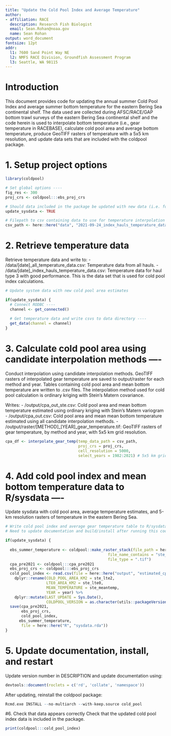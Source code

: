 ```yaml
---
title: "Update the Cold Pool Index and Average Temperature"
author: 
- affiliation: RACE
  description: Research Fish Biologist
  email: Sean.Rohan@noaa.gov
  name: Sean Rohan
output: word_document
fontsize: 12pt
addr: 
  l1: 7600 Sand Point Way NE
  l2: NMFS RACE Division, Groundfish Assessment Program
  l3: Seattle, WA 98115
---
```


# Introduction

This document provides code for updating the annual summer Cold Pool Index and average summer bottom temperature for the eastern Bering Sea continental shelf. The data used are collected during AFSC/RACE/GAP bottom trawl surveys of the eastern Bering Sea continental shelf and the code herein is used to interpolate bottom temperature (i.e., gear temperature in RACEBASE), calculate cold pool area and average bottom temperature, produce GeoTIFF rasters of temperature with a 5x5 km resolution, and update data sets that are included with the coldpool package.

# 1. Setup project options

```r
library(coldpool)

# Set global options ----
fig_res <- 300
proj_crs <- coldpool:::ebs_proj_crs

# Should data included in the package be updated with new data (i.e. for annual update)? ----
update_sysdata <- TRUE

# Filepath to csv containing data to use for temperature interpolation ----
csv_path <- here::here("data", "2021-09-24_index_hauls_temperature_data.csv")
```

# 2. Retrieve temperature data

Retrieve temperature data and write to:
- /data/[date]_all_temperature_data.csv: Temperature data from all hauls.
- /data/[date]_index_hauls_temperature_data.csv: Temperature data for haul type 3 with good performance. This is the data set that is used for cold pool index calculations.
```r
# Update system data with new cold pool area estimates 

if(update_sysdata) {
  # Connect RODBC ----
  channel <- get_connected()
  
  # Get temperature data and write csvs to data directory ----
  get_data(channel = channel)
}
```


# 3. Calculate cold pool area using candidate interpolation methods ----

Conduct interpolation using candidate interpolation methods. GeoTIFF rasters of interpolated gear temperature are saved to output/raster for each method and year. Tables containing cold pool area and mean bottom temperature are written to .csv files. The interpolation method used for cold pool calculation is ordinary kriging with Stein's Matern covariance.

Writes:
- /output/cpa_out_ste.csv: Cold pool area and mean bottom temperature estimated using ordinary kriging with Stein's Matern variogram
- /output/cpa_out.csv: Cold pool area and mean mean bottom temperature estimated using all candidate interpolation methods.
- /output/raster/[METHOD]_[YEAR]_gear_temperature.tif: GeoTIFF rasters of gear temperature, by method and year, with 5x5 km grid resolution.

```r
cpa_df <- interpolate_gear_temp(temp_data_path = csv_path,
                                proj_crs = proj_crs,
                                cell_resolution = 5000, 
                                select_years = 1982:2021) # 5x5 km grid resolution
```

# 4. Add cold pool index and mean bottom temperature data to R/sysdata ----

Update sysdata with cold pool area, average temperature estimates, and 5-km resolution rasters of temperature in the eastern Bering Sea.

```r
# Write cold pool index and average gear temperature table to R/sysdata.R ----
# Need to update documentation and build/install after running this code.

if(update_sysdata) {
  
  ebs_summer_temperature <- coldpool::make_raster_stack(file_path = here::here("output", "raster"),
                                             file_name_contains = "ste_",
                                             file_type = ".tif")
  cpa_pre2021 <- coldpool:::cpa_pre2021
  ebs_proj_crs <- coldpool:::ebs_proj_crs
  cold_pool_index <- read.csv(file = here::here("output", "estimated_cpa", "cpa_out_ste.csv")) %>%
    dplyr::rename(COLD_POOL_AREA_KM2 = ste_lte2,
                  LTE0_AREA_KM2 = ste_lte0,
                  MEAN_TEMPERATURE = ste_meantemp,
                  YEAR = year) %>%
    dplyr::mutate(LAST_UPDATE = Sys.Date(),
                  COLDPOOL_VERSION = as.character(utils::packageVersion("coldpool")))
  save(cpa_pre2021, 
       ebs_proj_crs, 
       cold_pool_index,
      ebs_summer_temperature,
       file = here::here("R", "sysdata.rda"))
}

```

# 5. Update documentation, install, and restart

Update version number in DESCRIPTION and update documentation using:
```r
devtools::document(roclets = c('rd', 'collate', 'namespace'))
```

After updating, reinstall the coldpool package:
```r
Rcmd.exe INSTALL --no-multiarch --with-keep.source cold_pool
```

#6. Check that data appears correctly
Check that the updated cold pool index data is included in the package.
```r
print(coldpool:::cold_pool_index)
```